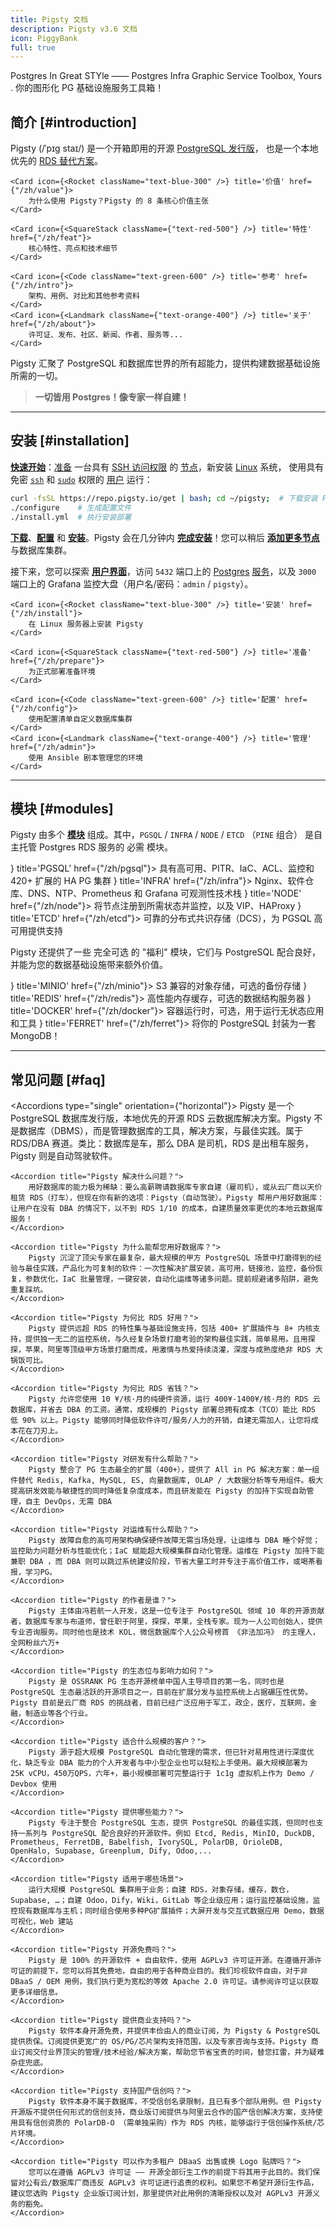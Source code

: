 ```yaml
---
title: Pigsty 文档
description: Pigsty v3.6 文档
icon: PiggyBank
full: true
---
```



<span className="text-sky-700 font-black">P</span>ostgres <span className="text-blue-400 font-black">I</span>n <span className="text-orange-500 font-black">G</span>reat <span className="text-gray-500 font-black">S</span><span className="text-red-700 font-black">T</span><span className="text-green-600 font-black">Y</span>le ——
<span className="text-sky-700 font-black">P</span>ostgres
<span className="text-blue-400 font-black">I</span>nfra
<span className="text-orange-500 font-black">G</span>raphic
<span className="text-gray-500 font-black">S</span>ervice
<span className="text-red-700 font-black">T</span>oolbox, 
<span className="text-green-600 font-black">Y</span>ours
. 你的图形化 PG 基础设施服务工具箱！

## 简介 [#introduction]

<span className="text-black font-black">Pigsty</span> <span className="text-fd-muted-foreground text-sm">(/ˈpɪɡ staɪ/)</span>
是一个开箱即用的开源 <a href="/zh/intro/distro"><span className="text-sky-700 font-black">PostgreSQL 发行版</span></a>，
也是一个本地优先的 <a href="/zh/intro/rds"><span className="text-amber-600 font-black">RDS 替代方案</span></a>。



<Cards>

    <Card icon={<Rocket className="text-blue-300" />} title='价值' href={"/zh/value"}>
        为什么使用 Pigsty？Pigsty 的 8 条核心价值主张
    </Card>

    <Card icon={<SquareStack className={"text-red-500"} />} title='特性' href={"/zh/feat"}>
        核心特性、亮点和技术细节
    </Card>

    <Card icon={<Code className="text-green-600" />} title='参考' href={"/zh/intro"}>
        架构、用例、对比和其他参考资料
    </Card>
    <Card icon={<Landmark className={"text-orange-400"} />} title='关于' href={"/zh/about"}>
        许可证、发布、社区、新闻、作者、服务等...
    </Card>

</Cards>

Pigsty 汇聚了 PostgreSQL 和数据库世界的所有超能力，提供构建数据基础设施所需的一切。

> **一切皆用 Postgres！像专家一样自建！**





--------

## 安装 [#installation]

[**快速开始**](/zh/install/start)：[准备](/zh/prepare) 一台具有 [SSH 访问权限](/zh/prepare/admin#check-accessibility) 的 [节点](/zh/prepare/hardware#node)，新安装 [Linux](/zh/prepare/linux) 系统，
使用具有免密 [`ssh`](/zh/prepare/admin#ssh) 和 [`sudo`](/zh/prepare/admin#sudo-privileges) 权限的 [用户](/zh/prepare/admin#user) 运行：

```bash title="install"
curl -fsSL https://repo.pigsty.io/get | bash; cd ~/pigsty;  # 下载安装 Pigsty
./configure    # 生成配置文件
./install.yml  # 执行安装部署
```

[**下载**](/zh/prepare/software#pigsty)、[**配置**](/zh/config/configure) 和 [**安装**](/zh/install)。Pigsty 会在几分钟内 [**完成安装**](/zh/install)！您可以稍后 [**添加更多节点**](/zh/install/multinode) 与数据库集群。

接下来，您可以探索 [**用户界面**](/zh/install/interface)，访问 `5432` 端口上的 [Postgres](/zh/pgsql) [服务](/zh/pgsql/service)，以及 `3000` 端口上的 Grafana 监控大盘（用户名/密码：`admin` / `pigsty`）。

<Cards>

    <Card icon={<Rocket className="text-blue-300" />} title='安装' href={"/zh/install"}>
        在 Linux 服务器上安装 Pigsty
    </Card>

    <Card icon={<SquareStack className={"text-red-500"} />} title='准备' href={"/zh/prepare"}>
        为正式部署准备环境
    </Card>

    <Card icon={<Code className="text-green-600" />} title='配置' href={"/zh/config"}>
        使用配置清单自定义数据库集群
    </Card>
    <Card icon={<Landmark className={"text-orange-400"} />} title='管理' href={"/zh/admin"}>
        使用 Ansible 剧本管理您的环境
    </Card>

</Cards>

--------

## 模块 [#modules]

Pigsty 由多个 [**模块**](/zh/intro/module) 组成。其中，`PGSQL` / `INFRA` / `NODE` / `ETCD` （`PINE` 组合） 是自主托管 Postgres RDS 服务的 <span className="text-sky-700 font-black">必需</span> 模块。

<Cards>
    <Card icon={<Database className="text-sky-600" />} title='PGSQL' href={"/zh/pgsql"}>
        具有高可用、PITR、IaC、ACL、监控和 420+ 扩展的 HA PG 集群
    </Card>
    <Card icon={<Landmark className="text-green-700" />} title='INFRA' href={"/zh/infra"}>
        Nginx、软件仓库、DNS、NTP、Prometheus 和 Grafana 可观测性技术栈
    </Card>
    <Card icon={<CpuIcon className={"text-amber-500"} />} title='NODE' href={"/zh/node"}>
        将节点注册到所需状态并监控，以及 VIP、HAProxy
    </Card>
    <Card icon={<Settings className={"text-sky-400"} />} title='ETCD' href={"/zh/etcd"}>
        可靠的分布式共识存储（DCS），为 PGSQL 高可用提供支持
    </Card>
</Cards>

Pigsty 还提供了一些 <span className="text-emerald-500 font-black">完全可选</span> 的 "福利" 模块，它们与 PostgreSQL 配合良好，并能为您的数据基础设施带来额外价值。

<Cards>
    <Card icon={<Box className="text-red-800" />} title='MINIO' href={"/zh/minio"}>
        S3 兼容的对象存储，可选的备份存储
    </Card>
    <Card icon={<Layers className="text-red-400" />} title='REDIS' href={"/zh/redis"}>
        高性能内存缓存，可选的数据结构服务器
    </Card>
    <Card icon={<Container className="text-blue-500" />} title='DOCKER' href={"/zh/docker"}>
        容器运行时，可选，用于运行无状态应用和工具
    </Card>
    <Card icon={<Leaf className="text-gray-500" />} title='FERRET' href={"/zh/ferret"}>
        将你的 PostgreSQL 封装为一套 MongoDB！
    </Card>
</Cards>

--------

## 常见问题 [#faq]

<Accordions type="single" orientation={"horizontal"}>
    <Accordion title="Pigsty 是什么，不是什么？">
        Pigsty 是一个 PostgreSQL 数据库发行版，本地优先的开源 RDS 云数据库解决方案。Pigsty 不是数据库（DBMS），而是管理数据库的工具，解决方案，与最佳实践。属于 RDS/DBA 赛道。类比：数据库是车，那么 DBA 是司机，RDS 是出租车服务，Pigsty 则是自动驾驶软件。
    </Accordion>

    <Accordion title="Pigsty 解决什么问题？">
        用好数据库的能力极为稀缺：要么高薪聘请数据库专家自建（雇司机），或从云厂商以天价租赁 RDS（打车），但现在你有新的选项：Pigsty（自动驾驶）。Pigsty 帮用户用好数据库：让用户在没有 DBA 的情况下，以不到 RDS 1/10 的成本，自建质量效率更优的本地云数据库服务！
    </Accordion>

    <Accordion title="Pigsty 为什么能帮您用好数据库？">
        Pigsty 沉淀了顶尖专家在最复杂，最大规模的甲方 PostgreSQL 场景中打磨得到的经验与最佳实践，产品化为可复制的软件：一次性解决扩展安装，高可用，链接池，监控，备份恢复，参数优化，IaC 批量管理，一键安装，自动化运维等诸多问题。提前规避诸多陷阱，避免重复踩坑。
    </Accordion>

    <Accordion title="Pigsty 为何比 RDS 好用？">
        Pigsty 提供远超 RDS 的特性集与基础设施支持，包括 400+ 扩展插件与 8+ 内核支持，提供独一无二的监控系统，与久经复杂场景打磨考验的架构最佳实践，简单易用。且用探探，苹果，阿里等顶级甲方场景打磨而成，用激情与热爱持续浇灌，深度与成熟度绝非 RDS 大锅饭可比。
    </Accordion>

    <Accordion title="Pigsty 为何比 RDS 省钱？">
        Pigsty 允许您使用 10 ¥/核·月的纯硬件资源，运行 400¥-1400¥/核·月的 RDS 云数据库，并省去 DBA 的工资。通常，成规模的 Pigsty 部署总拥有成本（TCO）能比 RDS 低 90% 以上。Pigsty 能够同时降低软件许可/服务/人力的开销，自建无需加人，让您将成本花在刀刃上。
    </Accordion>

    <Accordion title="Pigsty 对研发有什么帮助？">
        Pigsty 整合了 PG 生态最全的扩展（400+），提供了 All in PG 解决方案：单一组件替代 Redis, Kafka, MySQL, ES, 向量数据库, OLAP / 大数据分析等专用组件。极大提高研发效能与敏捷性的同时降低复杂度成本，而且研发能在 Pigsty 的加持下实现自助管理，自主 DevOps，无需 DBA
    </Accordion>

    <Accordion title="Pigsty 对运维有什么帮助？">
        Pigsty 故障自愈的高可用架构确保硬件故障无需当场处理，让运维与 DBA 睡个好觉；监控助力问题分析与性能优化；IaC 赋能超大规模集群自动化管理。运维在 Pigsty 加持下能兼职 DBA ，而 DBA 则可以跳过系统建设阶段，节省大量工时并专注于高价值工作，或喝茶看报，学习PG。
    </Accordion>

    <Accordion title="Pigsty 的作者是谁？">
        Pigsty 主体由冯若航一人开发，这是一位专注于 PostgreSQL 领域 10 年的开源贡献者，数据库专家与布道师，曾任职于阿里，探探，苹果，全栈专家。现为一人公司创始人，提供专业咨询服务。同时他也是技术 KOL，微信数据库个人公众号榜首 《非法加冯》 的主理人，全网粉丝六万+
    </Accordion>

    <Accordion title="Pigsty 的生态位与影响力如何？">
        Pigsty 是 OSSRANK PG 生态开源榜单中国人主导项目的第一名，同时也是 PostgreSQL 生态最活跃的开源项目之一，目前在扩展分发与监控系统上占据碾压性优势。Pigsty 目前是云厂商 RDS 的挑战者，目前已经广泛应用于军工，政企，医疗，互联网，金融，制造业等各个行业。
    </Accordion>

    <Accordion title="Pigsty 适合什么规模的客户？">
        Pigsty 源于超大规模 PostgreSQL 自动化管理的需求，但已针对易用性进行深度优化，缺乏专业 DBA 能力的个人开发者与中小型企业也可以轻松上手使用。最大规模部署为 25K vCPU，450万QPS，六年+，最小规模部署可完整运行于 1c1g 虚拟机上作为 Demo / Devbox 使用
    </Accordion>

    <Accordion title="Pigsty 提供哪些能力？">
        Pigsty 专注于整合 PostgreSQL 生态，提供 PostgreSQL 的最佳实践，但同时也支持一系列与 PostgreSQL 配合良好的开源软件。例如 Etcd, Redis, MinIO, DuckDB, Prometheus, FerretDB, Babelfish, IvorySQL, PolarDB, OrioleDB, OpenHalo, Supabase, Greenplum, Dify, Odoo,...
    </Accordion>

    <Accordion title="Pigsty 适用于哪些场景">
        运行大规模 PostgreSQL 集群用于业务；自建 RDS，对象存储，缓存，数仓，Supabase, …；自建 Odoo，Dify，Wiki，GitLab 等企业级应用；运行监控基础设施，监控现有数据库与主机；同时组合使用多种PG扩展插件；大屏开发与交互式数据应用 Demo，数据可视化，Web 建站
    </Accordion>

    <Accordion title="Pigsty 开源免费吗？">
        Pigsty 是 100% 的开源软件 + 自由软件，使用 AGPLv3 许可证开源。在遵循开源许可证的前提下，您可以将其免费地，自由的用于各种商业目的。我们珍视软件自由，对于非 DBaaS / OEM 用例，我们执行更为宽松的等效 Apache 2.0 许可证。请参阅许可证以获取更多详细信息。
    </Accordion>

    <Accordion title="Pigsty 提供商业支持吗？">
        Pigsty 软件本身开源免费，并提供丰俭由人的商业订阅，为 Pigsty & PostgreSQL 提供质保。订阅提供更宽广的 OS/PG/芯片架构支持范围，以及专家咨询与支持。Pigsty 商业订阅交付业界顶尖的管理/技术经验/解决方案，帮助您节省宝贵的时间，替您扛雷，并为疑难杂症兜底。
    </Accordion>

    <Accordion title="Pigsty 支持国产信创吗？">
        Pigsty 软件本身不属于数据库，不受信创名录限制，且已有多个部队用例。但 Pigsty 开源版不提供任何形式的信创支持，商业版订阅提供与阿里云合作的国产信创解决方案，支持使用具有信创资质的 PolarDB-O （需单独采购）作为 RDS 内核，能够运行于信创操作系统/芯片环境。
    </Accordion>

    <Accordion title="Pigsty 可以作为多租户 DBaaS 出售或换 Logo 贴牌吗？">
        您可以在遵循 AGPLv3 许可证 —— 开源全部衍生工作的前提下将其用于此目的。我们保留对公有云/数据库厂商违反 AGPLv3 许可证进行追责的权利。如果您不希望开源衍生作品，建议您选购 Pigsty 企业版订阅计划，那里提供对此用例的清晰授权以及对 AGPLv3 开源义务的豁免。
    </Accordion>
</Accordions>


